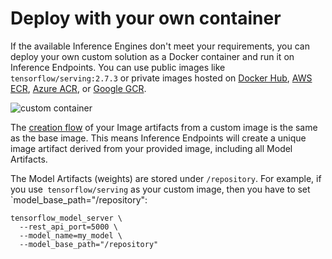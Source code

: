 # Deploy with your own container

If the available Inference Engines don't meet your requirements, you can deploy your own custom solution as a Docker container and run
it on Inference Endpoints. You can use public images like `tensorflow/serving:2.7.3` or private images hosted on
[Docker Hub](https://hub.docker.com/), [AWS ECR](https://aws.amazon.com/ecr/?nc1=h_ls),
[Azure ACR](https://azure.microsoft.com/de-de/services/container-registry/), or [Google GCR](https://cloud.google.com/container-registry?hl=de).

![custom container](https://raw.githubusercontent.com/huggingface/hf-endpoints-documentation/update/large-rewrite/assets/custom_container/custom-container.png)

The [creation flow](/docs/inference-endpoints/guides/create_endpoint) of your Image artifacts from a custom image is the same as the
base image. This means Inference Endpoints will create a unique image artifact derived from your provided image, including all Model
Artifacts. 

The Model Artifacts (weights) are stored under `/repository`. For example, if you use` tensorflow/serving` as your custom image,
then you have to set `model_base_path="/repository":

```
tensorflow_model_server \
  --rest_api_port=5000 \
  --model_name=my_model \
  --model_base_path="/repository"
```

